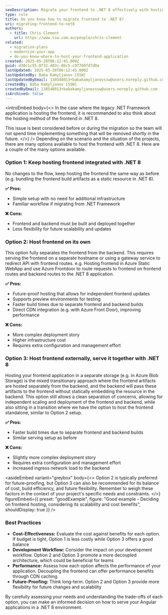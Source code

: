 ```yaml
---
seoDescription: Migrate your frontend to .NET 8 effectively with hosting options that enhance performance and scalability.
type: rule
title: Do you know how to migrate frontend to .NET 8?
uri: migrating-frontend-to-net8
authors:
  - title: Chris Clement
    url: https://www.ssw.com.au/people/chris-clement
related:
  - migration-plans
  - modernize-your-app
  - do-you-know-where-to-host-your-frontend-application
created: 2025-05-20T06:12:45.000Z
guid: d38c1c55-8f32-403c-86c5-c97760fd7d0a
lastUpdated: 2025-05-20T06:12:45.000Z
lastUpdatedBy: Baba Kamyljanov [SSW]
lastUpdatedByEmail: 138548013+babakamyljanovssw@users.noreply.github.com
createdBy: Baba Kamyljanov [SSW]
createdByEmail: 138548013+babakamyljanovssw@users.noreply.github.com
isArchived: false
---
```


<introEmbed
  body={<>
In the case where the legacy .NET Framework application is hosting the frontend, it is recommended to also think about the hosting method of the frontend in .NET 8.

This issue is best considered before or during the migration so the team will not spend time implementing something that will be removed shortly in the future.
  </>}
/>
Depending on the scenario and the situation of the projects, there are many options available to host the frontend with .NET 8. Here are a couple of the many options available.

### Option 1: Keep hosting frontend integrated with .NET 8

No changes to the flow, keep hosting the frontend the same way as before (e.g. bundling the frontend build artifacts as a static resource in .NET 8).

**✅ Pros:**

* Simple setup with no need for additional infrastructure
* Familiar workflow if migrating from .NET Framework

**❌ Cons:**

* Frontend and backend must be built and deployed together
* Less flexibility for future scalability and updates

### Option 2: Host frontend on its own

This option fully separates the frontend from the backend. This requires serving the frontend on a separate hostname or using a gateway service to redirect API with frontend routes.
e.g. Hosting frontend in Azure Static WebApp and use Azure Frontdoor to route requests to frontend on frontend routes and backend routes to the .NET 8 application.

**✅ Pros:**

* Future-proof hosting that allows for independent frontend updates
* Supports preview environments for testing
* Faster build times due to separate frontend and backend builds
* Direct CDN integration (e.g. with Azure Front Door), improving performance

**❌ Cons:**

* More complex deployment story
* Higher infrastructure cost
* Requires extra configuration and management effort

### Option 3: Host frontend externally, serve it together with .NET 8

Hosting your frontend application in a separate storage (e.g. in Azure Blob Storage) is the mixed transitionary approach where the frontend artifacts are hosted separately from the backend, and the backend will pass these artifacts to the frontend without statically embedding the resource in the backend.
This option still allows a clean separation of concerns, allowing for independent scaling and deployment of the frontend and backend, while also sitting in a transition where we have the option to host the frontend standalone, similar to Option 2 setup.

**✅ Pros:**

* Faster build times due to separate frontend and backend builds
* Similar serving setup as before

**❌ Cons:**

* Slightly more complex deployment story
* Requires extra configuration and management effort
* Increased ingress network load to the backend


<asideEmbed
  variant="greybox"
  body={<>
    Option 2 is typically preferred for future-proofing, but Option 3 can also be recommended for its balance of cost, build efficiency, and future flexibility. Remember to weigh these factors in the context of your project's specific needs and constraints.
  </>}
  figureEmbed={{
    preset: "goodExample",
    figure: "Good example - Deciding on frontend hosting, considering its scalability and cost benefits",
    shouldDisplay: true
  }}
/>


### Best Practices

* **Cost-Effectiveness:** Evaluate the cost against benefits for each option. If budget is tight, Option 1 is less costly while Option 3 offers a good balance
* **Development Workflow:** Consider the impact on your development workflow. Option 2 and Option 3 promote a more decoupled architecture, which could be beneficial for teams
* **Performance:** Assess how each option affects the performance of your application. Decoupling the frontend can offer performance benefits through CDN caching
* **Future-Proofing:** Think long-term. Option 2 and Option 3 provide more flexibility for future changes and scalability

By carefully assessing your needs and understanding the trade-offs of each option, you can make an informed decision on how to serve your Angular applications in a .NET 8 environment.
